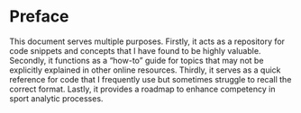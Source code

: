 # Preface {.unnumbered}

This document serves multiple purposes. Firstly, it acts as a repository for code snippets and concepts that I have found to be highly valuable. Secondly, it functions as a "how-to" guide for topics that may not be explicitly explained in other online resources. Thirdly, it serves as a quick reference for code that I frequently use but sometimes struggle to recall the correct format. Lastly, it provides a roadmap to enhance competency in sport analytic processes.